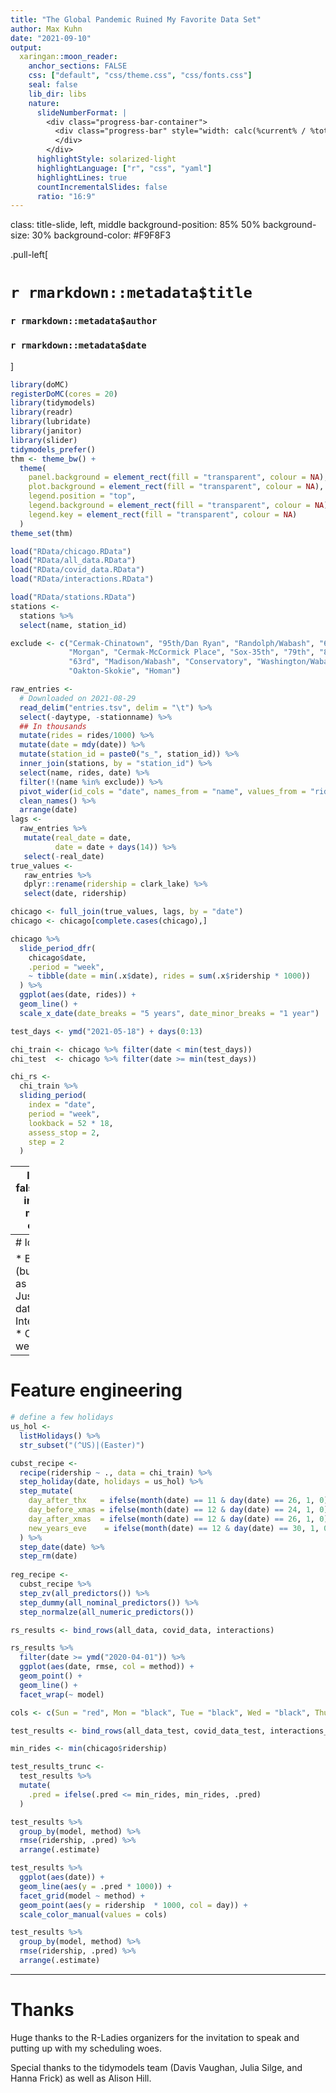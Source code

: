 ```yaml
---
title: "The Global Pandemic Ruined My Favorite Data Set"
author: Max Kuhn
date: "2021-09-10"
output:
  xaringan::moon_reader:
    anchor_sections: FALSE
    css: ["default", "css/theme.css", "css/fonts.css"]
    seal: false 
    lib_dir: libs
    nature:
      slideNumberFormat: |
        <div class="progress-bar-container">
          <div class="progress-bar" style="width: calc(%current% / %total% * 100%);">
          </div>
        </div>
      highlightStyle: solarized-light
      highlightLanguage: ["r", "css", "yaml"]
      highlightLines: true
      countIncrementalSlides: false
      ratio: "16:9"
---
```


class: title-slide, left, middle
background-position: 85% 50%
background-size: 30%
background-color: #F9F8F3

.pull-left[

# `r rmarkdown::metadata$title`

### `r rmarkdown::metadata$author`

### `r rmarkdown::metadata$date`
]

```r
library(doMC)
registerDoMC(cores = 20)
library(tidymodels)
library(readr)
library(lubridate)
library(janitor)
library(slider)
tidymodels_prefer()
thm <- theme_bw() + 
  theme(
    panel.background = element_rect(fill = "transparent", colour = NA), 
    plot.background = element_rect(fill = "transparent", colour = NA),
    legend.position = "top",
    legend.background = element_rect(fill = "transparent", colour = NA),
    legend.key = element_rect(fill = "transparent", colour = NA)
  )
theme_set(thm)

load("RData/chicago.RData")
load("RData/all_data.RData")
load("RData/covid_data.RData")
load("RData/interactions.RData")

```

```r
load("RData/stations.RData")
stations <- 
  stations %>% 
  select(name, station_id)

exclude <- c("Cermak-Chinatown", "95th/Dan Ryan", "Randolph/Wabash", "69th", 
             "Morgan", "Cermak-McCormick Place", "Sox-35th", "79th", "87th", 
             "63rd", "Madison/Wabash", "Conservatory", "Washington/Wabash", 
             "Oakton-Skokie", "Homan")

raw_entries <-
  # Downloaded on 2021-08-29
  read_delim("entries.tsv", delim = "\t") %>%
  select(-daytype, -stationname) %>%
  ## In thousands
  mutate(rides = rides/1000) %>%
  mutate(date = mdy(date)) %>%
  mutate(station_id = paste0("s_", station_id)) %>%
  inner_join(stations, by = "station_id") %>%
  select(name, rides, date) %>%
  filter(!(name %in% exclude)) %>% 
  pivot_wider(id_cols = "date", names_from = "name", values_from = "rides", values_fn = mean) %>% 
  clean_names() %>% 
  arrange(date)
lags <- 
  raw_entries %>%
   mutate(real_date = date,
          date = date + days(14)) %>%
   select(-real_date)
true_values <-
   raw_entries %>%
   dplyr::rename(ridership = clark_lake) %>%
   select(date, ridership)

chicago <- full_join(true_values, lags, by = "date")
chicago <- chicago[complete.cases(chicago),]
```


```r
chicago %>%
  slide_period_dfr(
    chicago$date, 
    .period = "week", 
    ~ tibble(date = min(.x$date), rides = sum(.x$ridership * 1000))
  ) %>%
  ggplot(aes(date, rides)) +
  geom_line() + 
  scale_x_date(date_breaks = "5 years", date_minor_breaks = "1 year")
```
```r
test_days <- ymd("2021-05-18") + days(0:13)

chi_train <- chicago %>% filter(date < min(test_days))
chi_test  <- chicago %>% filter(date >= min(test_days))
```

```r
chi_rs <-
  chi_train %>%
  sliding_period(
    index = "date",  
    period = "week",
    lookback = 52 * 18,
    assess_stop = 2,
    step = 2
  )
```


---
layout: false
class: inverse, middle, center

# [`tidymodels.org`](https://www.tidymodels.org/)

# _Tidy Modeling with R_ ([`tmwr.org`](https://www.tmwr.org/))



---
# Ideas

* BAU (business as usual)
* Just new data
* Interactions
* Case weights


---
# Feature engineering

```r
# define a few holidays
us_hol <- 
  listHolidays() %>% 
  str_subset("(^US)|(Easter)")

cubst_recipe <- 
  recipe(ridership ~ ., data = chi_train) %>% 
  step_holiday(date, holidays = us_hol) %>% 
  step_mutate(
    day_after_thx   = ifelse(month(date) == 11 & day(date) == 26, 1, 0),
    day_before_xmas = ifelse(month(date) == 12 & day(date) == 24, 1, 0),
    day_after_xmas  = ifelse(month(date) == 12 & day(date) == 26, 1, 0),
    new_years_eve    = ifelse(month(date) == 12 & day(date) == 30, 1, 0)
  ) %>% 
  step_date(date) %>% 
  step_rm(date) 
  
reg_recipe <- 
  cubst_recipe %>% 
  step_zv(all_predictors()) %>% 
  step_dummy(all_nominal_predictors()) %>% 
  step_normalze(all_numeric_predictors())

```


```r
rs_results <- bind_rows(all_data, covid_data, interactions)

rs_results %>% 
  filter(date >= ymd("2020-04-01")) %>% 
  ggplot(aes(date, rmse, col = method)) + 
  geom_point() +
  geom_line() +
  facet_wrap(~ model)
```


```r
cols <- c(Sun = "red", Mon = "black", Tue = "black", Wed = "black", Thu = "black", Fri = "black", Sat = "red")

test_results <- bind_rows(all_data_test, covid_data_test, interactions_test)

min_rides <- min(chicago$ridership)

test_results_trunc <- 
  test_results %>% 
  mutate(
    .pred = ifelse(.pred <= min_rides, min_rides, .pred)
  )

test_results %>% 
  group_by(model, method) %>% 
  rmse(ridership, .pred) %>% 
  arrange(.estimate)

test_results %>% 
  ggplot(aes(date)) + 
  geom_line(aes(y = .pred * 1000)) + 
  facet_grid(model ~ method) +
  geom_point(aes(y = ridership  * 1000, col = day)) +
  scale_color_manual(values = cols)
```

```r
test_results %>% 
  group_by(model, method) %>% 
  rmse(ridership, .pred) %>% 
  arrange(.estimate)
```

---
# Thanks

Huge thanks to the R-Ladies organizers for the invitation to speak and putting up with my scheduling woes. 

Special thanks to the tidymodels team (Davis Vaughan, Julia Silge, and Hanna Frick) as well as Alison Hill.

